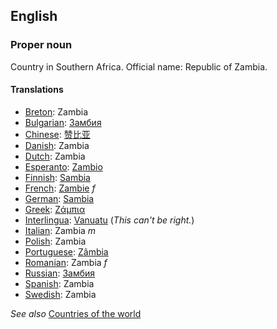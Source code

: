 ==English==

===Proper noun===

Country in Southern Africa. Official name: Republic of Zambia.

====Translations====

*[[Breton]]: Zambia
*[[Bulgarian]]: [[Замбия]]
*[[Chinese]]: [[赞]][[比]][[亚]]
*[[Danish]]: Zambia
*[[Dutch]]: Zambia
*[[Esperanto]]: [[Zambio]]
*[[Finnish]]: [[Sambia]]
*[[French]]: [[Zambie]] ''f''
*[[German]]: [[Sambia]]
*[[Greek]]: [[Ζάμπια]]
*[[Interlingua]]: [[Vanuatu]] (''This can't be right.'')
*[[Italian]]: Zambia ''m''
*[[Polish]]: Zambia
*[[Portuguese]]: [[Zâmbia]]
*[[Romanian]]: Zambia ''f''
*[[Russian]]: [[Замбия]]
*[[Spanish]]: Zambia
*[[Swedish]]: Zambia

''See also'' [[Countries of the world]]